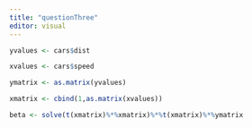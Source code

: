 ```yaml
---
title: "questionThree"
editor: visual
---
```


```r
yvalues <- cars$dist

xvalues <- cars$speed

ymatrix <- as.matrix(yvalues)

xmatrix <- cbind(1,as.matrix(xvalues))

beta <- solve(t(xmatrix)%*%xmatrix)%*%t(xmatrix)%*%ymatrix

```
